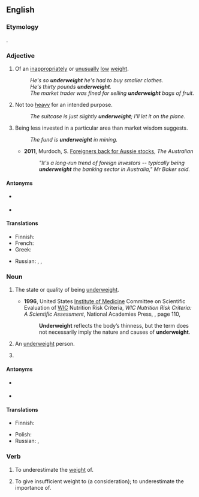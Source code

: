 ==English==

===Etymology===
{{prefix|en|under|weight}}.

===Adjective===
{{en-adj}}

# Of an [[inappropriate]]ly or [[unusual]]ly [[low]] [[weight]].
#: ''He's so '''underweight''' he's had to buy smaller clothes.''
#: ''He's thirty pounds '''underweight'''.''
#: ''The market trader was fined for selling '''underweight''' bags of fruit.''
# Not too [[heavy]] for an intended purpose.
#: ''The suitcase is just slightly '''underweight'''; I'll let it on the plane.''
# {{lb|en|finance}} Being less invested in a particular area than market wisdom suggests.
#: ''The fund is '''underweight''' in mining.''
#* '''2011''', Murdoch, S. [http://m.theaustralian.com.au/AustralianFinancialMarkets/pg/0/fi299632.htm Foreigners back for Aussie stocks], ''The Australian''
#*: ''"It's a long-run trend of foreign investors -- typically being '''underweight''' the banking sector in Australia," Mr Baker said.''

====Antonyms====
* {{sense|of low weight}} {{l|en|overweight}}
* {{sense|not too heavy}} {{l|en|overweight}}

====Translations====
{{trans-top|of an inappropriately or unusually low weight}}
* Finnish: {{t+|fi|alipainoinen}}
* French: {{t+|fr|maigre|m|f}}
* Greek: {{t+|el|λιποβαρής|m|f}}
{{trans-mid}}
* Russian: {{t+|ru|недове́шенный|m}}, {{t+|ru|недове́шенная|f}}, {{t+|ru|недове́шенные|p}}
{{trans-bottom}}

===Noun===
{{en-noun|~}}

# {{lb|en|uncountable}} The state or quality of being [[#Adjective|underweight]].
#* '''1996''', United States [[w:Institute of Medicine|Institute of Medicine]] Committee on Scientific Evaluation of [[w:Special Supplemental Nutrition Program for Women, Infants and Children|WIC]] Nutrition Risk Criteria, ''WIC Nutrition Risk Criteria: A Scientific Assessment'', National Academies Press, {{ISBN|978-0-309-05385-3}}, page 110,
#*: '''Underweight''' reflects the body’s thinness, but the term does not necessarily imply the nature and causes of '''underweight'''.
# {{lb|en|countable}} An [[#Adjective|underweight]] person.
# {{lb|en|countable|finance}} {{rfdef|en}}

====Antonyms====
* {{sense|state or quality}} {{l|en|overweight}}
* {{sense|underweight person}} {{l|en|overweight}}

====Translations====
{{trans-top|of an inappropriately or unusually low weight}}
* Finnish: {{t+|fi|alipaino}}
{{trans-mid}}
* Polish: {{t|pl|niedowaga|f}}
* Russian: {{t+|ru|недове́с}}, {{t+|ru|недовесок}} {{q|ru|colloquial}}
{{trans-bottom}}

===Verb===
{{en-verb}}

# {{lb|en|transitive}} To underestimate the [[weight]] of.
# {{lb|en|transitive}} To give insufficient weight to (a consideration); to underestimate the importance of.